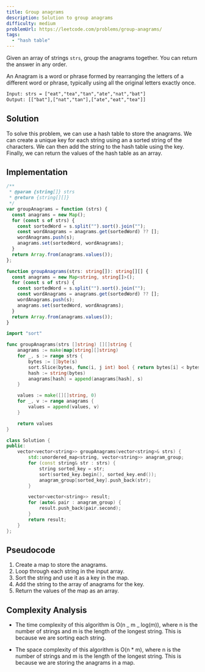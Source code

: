 ```yaml
---
title: Group anagrams
description: Solution to group anagrams
difficulty: medium
problemUrl: https://leetcode.com/problems/group-anagrams/
tags:
  - "hash table"
---
```



Given an array of strings `strs`, group the anagrams together. You can return the answer in any order.

An Anagram is a word or phrase formed by rearranging the letters of a different word or phrase, typically using all the original letters exactly once.

```txt
Input: strs = ["eat","tea","tan","ate","nat","bat"]
Output: [["bat"],["nat","tan"],["ate","eat","tea"]]
```

## Solution

To solve this problem, we can use a hash table to store the anagrams. We can create a unique key for each string using an a sorted string of the characters. We can then add the string to the hash table using the key. Finally, we can return the values of the hash table as an array.

## Implementation

<Tabs>
  <TabItem label="JavaScript">

```js
/**
 * @param {string[]} strs
 * @return {string[][]}
 */
var groupAnagrams = function (strs) {
  const anagrams = new Map();
  for (const s of strs) {
    const sortedWord = s.split("").sort().join("");
    const wordAnagrams = anagrams.get(sortedWord) ?? [];
    wordAnagrams.push(s);
    anagrams.set(sortedWord, wordAnagrams);
  }
  return Array.from(anagrams.values());
};
```

  </TabItem>
  <TabItem label="TypeScript">

```ts
function groupAnagrams(strs: string[]): string[][] {
  const anagrams = new Map<string, string[]>();
  for (const s of strs) {
    const sortedWord = s.split("").sort().join("");
    const wordAnagrams = anagrams.get(sortedWord) ?? [];
    wordAnagrams.push(s);
    anagrams.set(sortedWord, wordAnagrams);
  }
  return Array.from(anagrams.values());
}
```

  </TabItem>
  <TabItem label="Go">

```go
import "sort"

func groupAnagrams(strs []string) [][]string {
	anagrams := make(map[string][]string)
	for _, s := range strs {
		bytes := []byte(s)
		sort.Slice(bytes, func(i, j int) bool { return bytes[i] < bytes[j] })
		hash := string(bytes)
		anagrams[hash] = append(anagrams[hash], s)
	}

	values := make([][]string, 0)
	for _, v := range anagrams {
		values = append(values, v)
	}

	return values
}
```
  </TabItem>
  <TabItem label="C++">

```cpp
class Solution {
public:
    vector<vector<string>> groupAnagrams(vector<string>& strs) {
        std::unordered_map<string, vector<string>> anagram_group;
        for (const string& str : strs) {
            string sorted_key = str;
            sort(sorted_key.begin(), sorted_key.end());
            anagram_group[sorted_key].push_back(str);
        }

        vector<vector<string>> result;
        for (auto& pair : anagram_group) {
            result.push_back(pair.second);
        }
        return result;
    }
};
```

  </TabItem>
</Tabs>

## Pseudocode

1. Create a map to store the anagrams.
2. Loop through each string in the input array.
3. Sort the string and use it as a key in the map.
4. Add the string to the array of anagrams for the key.
5. Return the values of the map as an array.

## Complexity Analysis

- The time complexity of this algorithm is O(n _ m _ log(m)), where n is the number of strings and m is the length of the longest string. This is because we are sorting each string.

- The space complexity of this algorithm is O(n \* m), where n is the number of strings and m is the length of the longest string. This is because we are storing the anagrams in a map.
